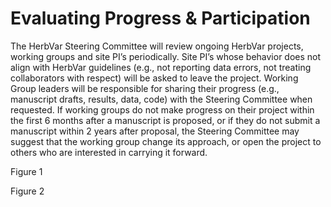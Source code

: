 # Evaluating Progress & Participation  
<!-- # Review of HerbVar Projects and Participants -->


The HerbVar Steering Committee will review ongoing HerbVar projects, working groups and site PI’s periodically. Site PI’s whose behavior does not align with HerbVar guidelines (e.g., not reporting data errors, not treating collaborators with respect) will be asked to leave the project. Working Group leaders will be responsible for sharing their progress (e.g., manuscript drafts, results, data, code) with the Steering Committee when requested. If working groups do not make progress on their project within the first 6 months after a manuscript is proposed, or if they do not submit a manuscript within 2 years after proposal, the Steering Committee may suggest that the working group change its approach, or open the project to others who are interested in carrying it forward.

Figure 1



Figure 2
